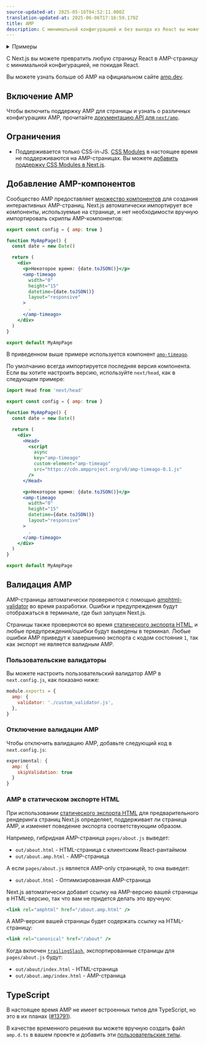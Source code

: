 ```yaml
---
source-updated-at: 2025-05-16T04:52:11.000Z
translation-updated-at: 2025-06-06T17:16:59.179Z
title: AMP
description: С минимальной конфигурацией и без выхода из React вы можете начать добавлять AMP для улучшения производительности и скорости ваших страниц.
---
```


<details>
  <summary>Примеры</summary>
  
- [AMP](https://github.com/vercel/next.js/tree/canary/examples/amp)

</details>

С Next.js вы можете превратить любую страницу React в AMP-страницу с минимальной конфигурацией, не покидая React.

Вы можете узнать больше об AMP на официальном сайте [amp.dev](https://amp.dev/).

## Включение AMP

Чтобы включить поддержку AMP для страницы и узнать о различных конфигурациях AMP, прочитайте [документацию API для `next/amp`](/docs/pages/building-your-application/configuring/amp).

## Ограничения

- Поддерживается только CSS-in-JS. [CSS Modules](/docs/pages/building-your-application/styling) в настоящее время не поддерживаются на AMP-страницах. Вы можете [добавить поддержку CSS Modules в Next.js](https://github.com/vercel/next.js/issues/10549).

## Добавление AMP-компонентов

Сообщество AMP предоставляет [множество компонентов](https://amp.dev/documentation/components/) для создания интерактивных AMP-страниц. Next.js автоматически импортирует все компоненты, используемые на странице, и нет необходимости вручную импортировать скрипты AMP-компонентов:

```jsx
export const config = { amp: true }

function MyAmpPage() {
  const date = new Date()

  return (
    <div>
      <p>Некоторое время: {date.toJSON()}</p>
      <amp-timeago
        width="0"
        height="15"
        datetime={date.toJSON()}
        layout="responsive"
      >
        .
      </amp-timeago>
    </div>
  )
}

export default MyAmpPage
```

В приведенном выше примере используется компонент [`amp-timeago`](https://amp.dev/documentation/components/amp-timeago/?format=websites).

По умолчанию всегда импортируется последняя версия компонента. Если вы хотите настроить версию, используйте `next/head`, как в следующем примере:

```jsx
import Head from 'next/head'

export const config = { amp: true }

function MyAmpPage() {
  const date = new Date()

  return (
    <div>
      <Head>
        <script
          async
          key="amp-timeago"
          custom-element="amp-timeago"
          src="https://cdn.ampproject.org/v0/amp-timeago-0.1.js"
        />
      </Head>

      <p>Некоторое время: {date.toJSON()}</p>
      <amp-timeago
        width="0"
        height="15"
        datetime={date.toJSON()}
        layout="responsive"
      >
        .
      </amp-timeago>
    </div>
  )
}

export default MyAmpPage
```

## Валидация AMP

AMP-страницы автоматически проверяются с помощью [amphtml-validator](https://www.npmjs.com/package/amphtml-validator) во время разработки. Ошибки и предупреждения будут отображаться в терминале, где был запущен Next.js.

Страницы также проверяются во время [статического экспорта HTML](/docs/pages/building-your-application/deploying/static-exports), и любые предупреждения/ошибки будут выведены в терминал. Любые ошибки AMP приведут к завершению экспорта с кодом состояния `1`, так как экспорт не является валидным AMP.

### Пользовательские валидаторы

Вы можете настроить пользовательский валидатор AMP в `next.config.js`, как показано ниже:

```js
module.exports = {
  amp: {
    validator: './custom_validator.js',
  },
}
```

### Отключение валидации AMP

Чтобы отключить валидацию AMP, добавьте следующий код в `next.config.js`:

```js
experimental: {
  amp: {
    skipValidation: true
  }
}
```

### AMP в статическом экспорте HTML

При использовании [статического экспорта HTML](/docs/pages/building-your-application/deploying/static-exports) для предварительного рендеринга страниц Next.js определяет, поддерживает ли страница AMP, и изменяет поведение экспорта соответствующим образом.

Например, гибридная AMP-страница `pages/about.js` выведет:

- `out/about.html` - HTML-страница с клиентским React-рантаймом
- `out/about.amp.html` - AMP-страница

А если `pages/about.js` является AMP-only страницей, то она выведет:

- `out/about.html` - Оптимизированная AMP-страница

Next.js автоматически добавит ссылку на AMP-версию вашей страницы в HTML-версию, так что вам не придется делать это вручную:

```jsx
<link rel="amphtml" href="/about.amp.html" />
```

А AMP-версия вашей страницы будет содержать ссылку на HTML-страницу:

```jsx
<link rel="canonical" href="/about" />
```

Когда включен [`trailingSlash`](/docs/pages/api-reference/next-config-js/trailingSlash), экспортированные страницы для `pages/about.js` будут:

- `out/about/index.html` - HTML-страница
- `out/about.amp/index.html` - AMP-страница

## TypeScript

В настоящее время AMP не имеет встроенных типов для TypeScript, но это в их планах ([#13791](https://github.com/ampproject/amphtml/issues/13791)).

В качестве временного решения вы можете вручную создать файл `amp.d.ts` в вашем проекте и добавить эти [пользовательские типы](https://stackoverflow.com/a/50601125).
